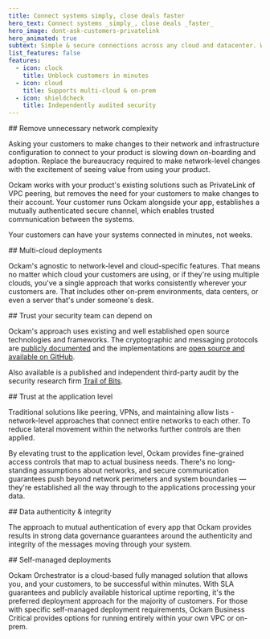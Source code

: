 ```yaml
---
title: Connect systems simply, close deals faster
hero_text: Connect systems _simply_, close deals _faster_
hero_image: dont-ask-customers-privatelink
hero_animated: true
subtext: Simple & secure connections across any cloud and datacenter. With no changes to your code.
list_features: false
features:
  - icon: clock
    title: Unblock customers in minutes
  - icon: cloud
    title: Supports multi-cloud & on-prem
  - icon: shieldcheck
    title: Independently audited security
---
```


<SideBySidePanel textOrientation="left" image="simplified-saas-connectivity" animate>
## Remove unnecessary network complexity

Asking your customers to make changes to their network and infrastructure 
configuration to connect to your product is slowing down on-boarding and 
adoption. Replace the bureaucracy required to make network-level changes with 
the excitement of seeing value from using your product.

Ockam works with your product's existing solutions such as PrivateLink of VPC 
peering, but removes the need for your customers to make changes to their account. 
Your customer runs Ockam alongside your app, establishes a mutually authenticated secure 
channel, which enables trusted communication between the systems.

Your customers can have your systems connected in minutes, not weeks.
</SideBySidePanel>


<SideBySidePanel textOrientation="right" image="multicloud">
## Multi-cloud deployments

Ockam's agnostic to network-level and cloud-specific features. That means no 
matter which cloud your customers are using, or if they're using multiple 
clouds, you've a single approach that works consistently wherever your customers
are. That includes other on-prem environments, data centers, or even a server 
that's under someone's desk.
</SideBySidePanel>

<SideBySidePanel textOrientation="left" image="five-stars">
## Trust your security team can depend on

Ockam's approach uses existing and well established open source
technologies and frameworks. The cryptographic and messaging protocols are 
[publicly documented](https://docs.ockam.io/reference/protocols) and
the implementations are 
[open source and available on GitHub](https://github.com/build-trust/ockam).

Also available is a published and independent third-party audit by
the security research firm [Trail of Bits](https://www.trailofbits.com).
</SideBySidePanel>

<SideBySidePanel textOrientation="right" image="app-level">
## Trust at the application level

Traditional solutions like peering, VPNs, and maintaining allow lists - 
network-level approaches that connect entire networks to each other. To reduce
lateral movement within the networks further controls are then applied. 

By elevating trust to the application level, Ockam provides
fine-grained access controls that map to actual business needs. There's no long-standing
assumptions about networks, and secure communication guarantees 
push beyond network perimeters and system boundaries &mdash; they're
established all the way through to the applications processing your data. 

</SideBySidePanel>

<SideBySidePanel textOrientation="left" image="guaranteed-authenticity">
## Data authenticity & integrity

The approach to mutual authentication of every app that Ockam provides results
in strong data governance guarantees around the authenticity and integrity of 
the messages moving through your system. 
</SideBySidePanel>

<SideBySidePanel textOrientation="right" image="cloud-on-prem">
## Self-managed deployments

Ockam Orchestrator is a cloud-based fully managed solution that allows you,
and your customers, to be successful within minutes. With SLA guarantees and
publicly available historical uptime reporting, it's the preferred deployment
approach for the majority of customers. For those with specific self-managed 
deployment requirements, Ockam Business Critical provides options for running
entirely within your own VPC or on-prem.
</SideBySidePanel>

